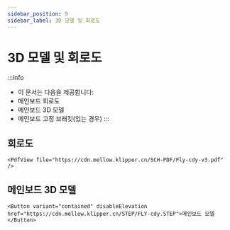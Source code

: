 ```yaml
---
sidebar_position: 9
sidebar_label: 3D 모델 및 회로도
---
```


# 3D 모델 및 회로도

:::info
* 이 문서는 다음을 제공합니다:
* 메인보드 회로도
* 메인보드 3D 모델
* 메인보드 고정 브래킷(있는 경우)
:::

## 회로도

    <PdfView file="https://cdn.mellow.klipper.cn/SCH-PDF/Fly-cdy-v3.pdf" />


## 메인보드 3D 모델

    <Button variant="contained" disableElevation href="https://cdn.mellow.klipper.cn/STEP/FLY-cdy.STEP">메인보드 모델</Button>